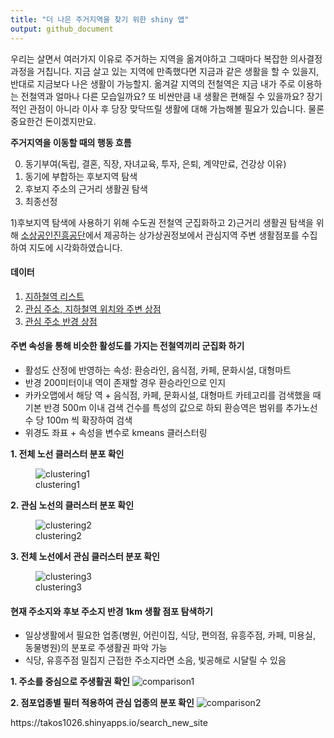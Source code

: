 ```yaml
---
title: "더 나은 주거지역을 찾기 위한 shiny 앱"
output: github_document
---
```


우리는 살면서 여러가지 이유로 주거하는 지역을 옮겨야하고 그때마다 복잡한 의사결정 과정을 거칩니다. 지금 살고 있는 지역에 만족했다면 지금과 같은 생활을 할 수 있을지, 반대로 지금보다 나은 생활이 가능할지. 옮겨갈 지역의 전철역은 지금 내가 주로 이용하는 전철역과 얼마나 다른 모습일까요? 또 비싼만큼 내 생활은 편해질 수 있을까요? 장기적인 관점이 아니라 이사 후 당장 맞닥뜨릴 생활에 대해 가늠해볼 필요가 있습니다. 물론 중요한건 돈이겠지만요.



**주거지역을 이동할 때의 행동 흐름**

0. 동기부여(독립, 결혼, 직장, 자녀교육, 투자, 은퇴, 계약만료, 건강상 이유)
1. 동기에 부합하는 후보지역 탐색
2. 후보지 주소의 근거리 생활권 탐색
3. 최종선정

1)후보지역 탐색에 사용하기 위해 수도권 전철역 군집화하고 2)근거리 생활권 탐색을 위해 [소상공인진흥공단](https://www.semas.or.kr/web/main/index.kmdc)에서 제공하는 상가상권정보에서 관심지역 주변 생활점포를 수집하여 지도에 시각화하였습니다.


#### 데이터
 
1. [지하철역 리스트](http://data.seoul.go.kr/dataList/datasetView.do?infId=OA-12914&srvType=S&serviceKind=1&currentPageNo=1)
2. [관심 주소, 지하철역 위치와 주변 상점](https://developers.kakao.com/docs/restapi/local)
3. [관심 주소 반경 상점](https://www.data.go.kr/dataset/15012005/openapi.do)




#### 주변 속성을 통해 비슷한 활성도를 가지는 전철역끼리 군집화 하기

  - 활성도 산정에 반영하는 속성: 환승라인, 음식점, 카페, 문화시설, 대형마트
  - 반경 200미터이내 역이 존재할 경우 환승라인으로 인지
  - 카카오맵에서 해당 역 + 음식점, 카페, 문화시설, 대형마트 카테고리를 검색했을 때 기본 반경 500m 이내 검색 건수를 특성의 값으로 하되 환승역은 범위를 추가노선수 당 100m 씩 확장하여 검색
  - 위경도 좌표 + 속성을 변수로 kmeans 클러스터링


**1. 전체 노선 클러스터 분포 확인**

![clustering1](https://drive.google.com/uc?id=1XKXdEOOC2-fy-msKNMMaGfwVNbKFL5_r)

**2. 관심 노선의 클러스터 분포 확인**

![clustering2](https://drive.google.com/uc?id=1Hng3Yjt6R_f882u5fQqUoV4t2HXZdj-4)

**3. 전체 노선에서 관심 클러스터 분포 확인**

![clustering3](https://drive.google.com/uc?id=1A5-FW9k2FxgpxmVOrO5yYmcPv1YtpCAL)


#### 현재 주소지와 후보 주소지 반경 1km 생활 점포 탐색하기

 - 일상생활에서 필요한 업종(병원, 어린이집, 식당, 편의점, 유흥주점, 카페, 미용실, 동물병원)의 분포로 주생활권 파악 가능
 - 식당, 유흥주점 밀집지 근접한 주소지라면 소음, 빛공해로 시달릴 수 있음

**1. 주소를 중심으로 주생활권 확인**
![comparison1](https://drive.google.com/uc?id=14-q30qfNXAdEc6XAfiGFG6Aip_YkcbgP)

**2. 점포업종별 필터 적용하여 관심 업종의 분포 확인**
![comparison2](https://drive.google.com/uc?id=1-XBTF0F4PZSl6pUyWzgHpJLS4OmMzZPa)


https://takos1026.shinyapps.io/search_new_site
